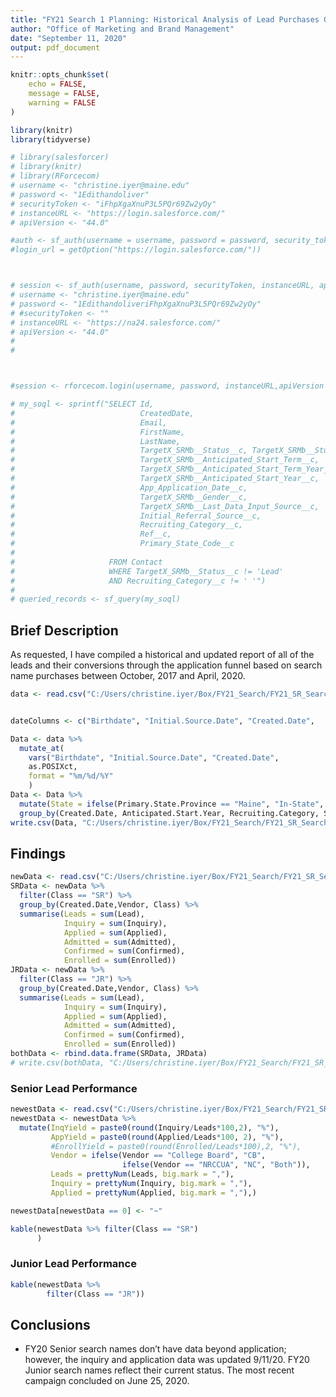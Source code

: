 ```yaml
---
title: "FY21 Search 1 Planning: Historical Analysis of Lead Purchases October 2017 - April 2020"
author: "Office of Marketing and Brand Management"
date: "September 11, 2020"
output: pdf_document
---
```


```r
knitr::opts_chunk$set(
	echo = FALSE,
	message = FALSE,
	warning = FALSE
)
```

```r
library(knitr)
library(tidyverse)
```


```r
# library(salesforcer)
# library(knitr)
# library(RForcecom)
# username <- "christine.iyer@maine.edu"
# password <- "1Edithandoliver"
# securityToken <- "iFhpXgaXnuP3L5PQr69Zw2yOy"
# instanceURL <- "https://login.salesforce.com/"
# apiVersion <- "44.0"

#auth <- sf_auth(username = username, password = password, security_token = securityToken,
#login_url = getOption("https://login.salesforce.com/"))



# session <- sf_auth(username, password, securityToken, instanceURL, apiVersion)
# username <- "christine.iyer@maine.edu"
# password <- "1EdithandoliveriFhpXgaXnuP3L5PQr69Zw2yOy"
# #securityToken <- ""
# instanceURL <- "https://na24.salesforce.com/"
# apiVersion <- "44.0"
# 
# 



#session <- rforcecom.login(username, password, instanceURL,apiVersion  ) 

# my_soql <- sprintf("SELECT Id,
#                            CreatedDate,
#                            Email, 
#                            FirstName, 
#                            LastName,
#                            TargetX_SRMb__Status__c, TargetX_SRMb__Student_Type__c,
#                            TargetX_SRMb__Anticipated_Start_Term__c,
#                            TargetX_SRMb__Anticipated_Start_Term_Year__c, 
#                            TargetX_SRMb__Anticipated_Start_Year__c,
#                            App_Application_Date__c,  
#                            TargetX_SRMb__Gender__c,  
#                            TargetX_SRMb__Last_Data_Input_Source__c,                                                                Initial_Source_Date__c, 
#                            Initial_Referral_Source__c, 
#                            Recruiting_Category__c,
#                            Ref__c, 
#                            Primary_State_Code__c
#                            
#                     FROM Contact 
#                     WHERE TargetX_SRMb__Status__c != 'Lead' 
#                     AND Recruiting_Category__c != ' '")
# 
# queried_records <- sf_query(my_soql)
```


## Brief Description

As requested, I have compiled a historical and updated report of all of the leads and their conversions through the application funnel based on search name purchases between October, 2017 and April, 2020. 

```r
data <- read.csv("C:/Users/christine.iyer/Box/FY21_Search/FY21_SR_Search_1_Planning_Historical_Analysis/Data/RawDataAllSearch.csv", header = T, stringsAsFactors = F)
```

```r

```



```r

dateColumns <- c("Birthdate", "Initial.Source.Date", "Created.Date",                 "Last.Modified.Date", "App.Application.Date", "App.Admit.Date", "App.Deposit.Date" )

Data <- data %>% 
  mutate_at(
    vars("Birthdate", "Initial.Source.Date", "Created.Date",                 "Last.Modified.Date", "App.Application.Date", "App.Admit.Date", "App.Deposit.Date"), 
    as.POSIXct,
    format = "%m/%d/%Y"
    )
Data <- Data %>% 
  mutate(State = ifelse(Primary.State.Province == "Maine", "In-State", "Out-State")) %>% 
  group_by(Created.Date, Anticipated.Start.Year, Recruiting.Category, State, Student.Stage, App.Application.Status, Lead.Segment.NRCCUA, Lead.Segment.Cappex, Lead.Segment.College.Board) %>% summarise(n = n())
write.csv(Data, "C:/Users/christine.iyer/Box/FY21_Search/FY21_SR_Search_1_Planning_Historical_Analysis/Data/RawDataAllSearch_Tidied_Step_1.csv",row.names = F)
```

## Findings

```r
newData <- read.csv("C:/Users/christine.iyer/Box/FY21_Search/FY21_SR_Search_1_Planning_Historical_Analysis/Data/RawDataAllSearch_Tidied_Step_2.csv", header = T, stringsAsFactors = F)
SRData <- newData %>% 
  filter(Class == "SR") %>% 
  group_by(Created.Date,Vendor, Class) %>% 
  summarise(Leads = sum(Lead), 
            Inquiry = sum(Inquiry), 
            Applied = sum(Applied), 
            Admitted = sum(Admitted), 
            Confirmed = sum(Confirmed), 
            Enrolled = sum(Enrolled))
JRData <- newData %>% 
  filter(Class == "JR") %>% 
  group_by(Created.Date,Vendor, Class) %>% 
  summarise(Leads = sum(Lead), 
            Inquiry = sum(Inquiry), 
            Applied = sum(Applied), 
            Admitted = sum(Admitted), 
            Confirmed = sum(Confirmed), 
            Enrolled = sum(Enrolled))
bothData <- rbind.data.frame(SRData, JRData)
# write.csv(bothData, "C:/Users/christine.iyer/Box/FY21_Search/FY21_SR_Search_1_Planning_Historical_Analysis/Data/RawDataAllSearch_Tidied_Step_3.csv", row.names = F)
```

### Senior Lead Performance

```r
newestData <- read.csv("C:/Users/christine.iyer/Box/FY21_Search/FY21_SR_Search_1_Planning_Historical_Analysis/Data/RawDataAllSearch_Tidied_Step_3.csv", header = T, stringsAsFactors = F)
newestData <- newestData %>% 
  mutate(InqYield = paste0(round(Inquiry/Leads*100,2), "%"), 
         AppYield = paste0(round(Applied/Leads*100, 2), "%"), 
         #EnrollYield = paste0(round(Enrolled/Leads*100),2, "%"), 
         Vendor = ifelse(Vendor == "College Board", "CB", 
                         ifelse(Vendor == "NRCCUA", "NC", "Both")), 
         Leads = prettyNum(Leads, big.mark = ","),
         Inquiry = prettyNum(Inquiry, big.mark = ","), 
         Applied = prettyNum(Applied, big.mark = ","),) 

newestData[newestData == 0] <- "~"

kable(newestData %>% filter(Class == "SR")
      )


```

### Junior Lead Performance

```r
kable(newestData %>% 
        filter(Class == "JR"))
```

## Conclusions

* FY20 Senior search names don't have data beyond application; however, the inquiry and application data was updated 9/11/20. FY20 Junior search names reflect their current status. The most recent campaign concluded on June 25, 2020. 


#

\href{https://www.wrike.com/open.htm?id=562875559}{{\color{blue}{\underline{Wrike Project Details}}}}

\href{https://github.com/edithbird/FY21-senior-search-1-planning-historical-analysis}{{\color{blue}{\underline{Github Repository}}}}